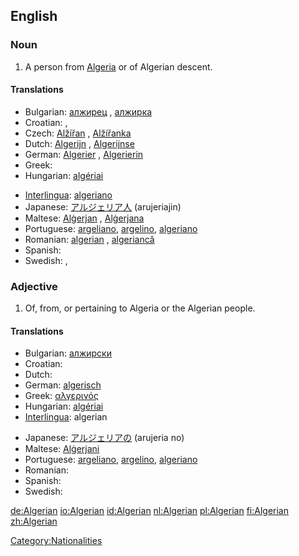 ==English==

===Noun===
{{en-noun}}

# A person from [[Algeria]] or of Algerian descent.

====Translations====
{{trans-top|from Algeria}}
* Bulgarian: [[алжирец]] {{m}}, [[алжирка]] {{f}}
* Croatian: {{t-|hr|Alžirac|m|alt=Alžírac}}, {{t-|hr|Alžirka|f|alt=Àlžīrka}}
* Czech: [[Alžířan]] {{m}}, [[Alžířanka]] {{f}}
* Dutch: [[Algerijn]] {{m}}, [[Algerijnse]] {{f}}
* German: [[Algerier]] {{m}}, [[Algerierin]] {{f}}
* Greek: {{t+|el|Αλγερινός|sc=Grek}}
* Hungarian: [[algériai]]
{{trans-mid}}
* [[Interlingua]]: [[algeriano]]
* Japanese: [[アルジェリア人]] (arujeriajin)
* Maltese: [[Alġerjan]] {{m}}, [[Alġerjana]] {{f}}
* Portuguese: [[argeliano]], [[argelino]], [[algeriano]]
* Romanian: [[algerian]] {{m}}, [[algeriancă]] {{f}}
* Spanish: {{t+|es|argelino|m|f}}
* Swedish: {{t+|sv|algerier|m}}, {{t+|sv|algeriska|f}}
{{trans-bottom}}

===Adjective===
{{en-adj}}

# Of, from, or pertaining to Algeria or the Algerian people.

====Translations====
{{trans-top|of Algeria or its people}}
* Bulgarian: [[алжирски]]
* Croatian: {{t-|hr|alžirski|alt=àlžīrskī}}
* Dutch: {{t+|nl|Algerijns}}
* German: [[algerisch]]
* Greek: [[αλγερινός]]
* Hungarian: [[algériai]]
* [[Interlingua]]: algerian
{{trans-mid}}
* Japanese: [[アルジェリアの]] (arujeria no)
* Maltese: [[Alġerjani]] {{p}}
* Portuguese: [[argeliano]], [[argelino]], [[algeriano]]
* Romanian: {{t-|ro|algerian}}
* Spanish: {{t+|es|argelino}}
* Swedish: {{t+|sv|algerisk}}
{{trans-bottom}}

[[Category:Nationalities]]

[[de:Algerian]]
[[io:Algerian]]
[[id:Algerian]]
[[nl:Algerian]]
[[pl:Algerian]]
[[fi:Algerian]]
[[zh:Algerian]]